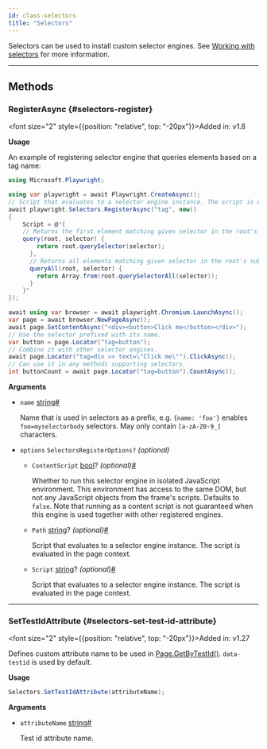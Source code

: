 ```yaml
---
id: class-selectors
title: "Selectors"
---
```



Selectors can be used to install custom selector engines. See [Working with selectors](../selectors.mdx) for more information.


---

## Methods

### RegisterAsync {#selectors-register}

<font size="2" style={{position: "relative", top: "-20px"}}>Added in: v1.8</font>


**Usage**

An example of registering selector engine that queries elements based on a tag name:

```csharp
using Microsoft.Playwright;

using var playwright = await Playwright.CreateAsync();
// Script that evaluates to a selector engine instance. The script is evaluated in the page context.
await playwright.Selectors.RegisterAsync("tag", new()
{
    Script = @"{
    // Returns the first element matching given selector in the root's subtree.
    query(root, selector) {
        return root.querySelector(selector);
      },
      // Returns all elements matching given selector in the root's subtree.
      queryAll(root, selector) {
        return Array.from(root.querySelectorAll(selector));
      }
    }"
});

await using var browser = await playwright.Chromium.LaunchAsync();
var page = await browser.NewPageAsync();
await page.SetContentAsync("<div><button>Click me</button></div>");
// Use the selector prefixed with its name.
var button = page.Locator("tag=button");
// Combine it with other selector engines.
await page.Locator("tag=div >> text=\"Click me\"").ClickAsync();
// Can use it in any methods supporting selectors.
int buttonCount = await page.Locator("tag=button").CountAsync();
```

**Arguments**
- `name` [string]<a aria-hidden="true" tabindex="-1" class="list-anchor-link" id="selectors-register-option-name"/><a href="#selectors-register-option-name" class="list-anchor">#</a>
  
  Name that is used in selectors as a prefix, e.g. `{name: 'foo'}` enables `foo=myselectorbody` selectors. May only contain `[a-zA-Z0-9_]` characters.
- `options` `SelectorsRegisterOptions?` *(optional)*
  - `ContentScript` [bool]? *(optional)*<a aria-hidden="true" tabindex="-1" class="list-anchor-link" id="selectors-register-option-content-script"/><a href="#selectors-register-option-content-script" class="list-anchor">#</a>
    
    Whether to run this selector engine in isolated JavaScript environment. This environment has access to the same DOM, but not any JavaScript objects from the frame's scripts. Defaults to `false`. Note that running as a content script is not guaranteed when this engine is used together with other registered engines.
  - `Path` [string]? *(optional)*<a aria-hidden="true" tabindex="-1" class="list-anchor-link" id="selectors-register-option-path"/><a href="#selectors-register-option-path" class="list-anchor">#</a>
    
    Script that evaluates to a selector engine instance. The script is evaluated in the page context.
  - `Script` [string]? *(optional)*<a aria-hidden="true" tabindex="-1" class="list-anchor-link" id="selectors-register-option-script"/><a href="#selectors-register-option-script" class="list-anchor">#</a>
    
    Script that evaluates to a selector engine instance. The script is evaluated in the page context.

---

### SetTestIdAttribute {#selectors-set-test-id-attribute}

<font size="2" style={{position: "relative", top: "-20px"}}>Added in: v1.27</font>


Defines custom attribute name to be used in [Page.GetByTestId()](/api/class-page.mdx#page-get-by-test-id). `data-testid` is used by default.

**Usage**

```csharp
Selectors.SetTestIdAttribute(attributeName);
```

**Arguments**
- `attributeName` [string]<a aria-hidden="true" tabindex="-1" class="list-anchor-link" id="selectors-set-test-id-attribute-option-attribute-name"/><a href="#selectors-set-test-id-attribute-option-attribute-name" class="list-anchor">#</a>
  
  Test id attribute name.


[Accessibility]: /api/class-accessibility.mdx "Accessibility"
[APIRequest]: /api/class-apirequest.mdx "APIRequest"
[APIRequestContext]: /api/class-apirequestcontext.mdx "APIRequestContext"
[APIResponse]: /api/class-apiresponse.mdx "APIResponse"
[APIResponseAssertions]: /api/class-apiresponseassertions.mdx "APIResponseAssertions"
[Browser]: /api/class-browser.mdx "Browser"
[BrowserContext]: /api/class-browsercontext.mdx "BrowserContext"
[BrowserType]: /api/class-browsertype.mdx "BrowserType"
[ConsoleMessage]: /api/class-consolemessage.mdx "ConsoleMessage"
[Dialog]: /api/class-dialog.mdx "Dialog"
[Download]: /api/class-download.mdx "Download"
[ElementHandle]: /api/class-elementhandle.mdx "ElementHandle"
[FileChooser]: /api/class-filechooser.mdx "FileChooser"
[FormData]: /api/class-formdata.mdx "FormData"
[Frame]: /api/class-frame.mdx "Frame"
[FrameLocator]: /api/class-framelocator.mdx "FrameLocator"
[JSHandle]: /api/class-jshandle.mdx "JSHandle"
[Keyboard]: /api/class-keyboard.mdx "Keyboard"
[Locator]: /api/class-locator.mdx "Locator"
[LocatorAssertions]: /api/class-locatorassertions.mdx "LocatorAssertions"
[Mouse]: /api/class-mouse.mdx "Mouse"
[Page]: /api/class-page.mdx "Page"
[PageAssertions]: /api/class-pageassertions.mdx "PageAssertions"
[Playwright]: /api/class-playwright.mdx "Playwright"
[PlaywrightAssertions]: /api/class-playwrightassertions.mdx "PlaywrightAssertions"
[Request]: /api/class-request.mdx "Request"
[Response]: /api/class-response.mdx "Response"
[Route]: /api/class-route.mdx "Route"
[Selectors]: /api/class-selectors.mdx "Selectors"
[TimeoutError]: /api/class-timeouterror.mdx "TimeoutError"
[Touchscreen]: /api/class-touchscreen.mdx "Touchscreen"
[Tracing]: /api/class-tracing.mdx "Tracing"
[Video]: /api/class-video.mdx "Video"
[WebSocket]: /api/class-websocket.mdx "WebSocket"
[WebSocketFrame]: /api/class-websocketframe.mdx "WebSocketFrame"
[Worker]: /api/class-worker.mdx "Worker"
[Element]: https://developer.mozilla.org/en-US/docs/Web/API/element "Element"
[EvaluationArgument]: /evaluating.mdx#evaluation-argument "EvaluationArgument"
[Promise]: https://developer.mozilla.org/en-US/docs/Web/JavaScript/Reference/Global_Objects/Promise "Promise"
[iterator]: https://developer.mozilla.org/en-US/docs/Web/JavaScript/Reference/Iteration_protocols "Iterator"
[origin]: https://developer.mozilla.org/en-US/docs/Glossary/Origin "Origin"
[selector]: https://developer.mozilla.org/en-US/docs/Web/CSS/CSS_Selectors "selector"
[Serializable]: https://developer.mozilla.org/en-US/docs/Web/JavaScript/Reference/Global_Objects/JSON/stringify#Description "Serializable"
[UIEvent.detail]: https://developer.mozilla.org/en-US/docs/Web/API/UIEvent/detail "UIEvent.detail"
[UnixTime]: https://en.wikipedia.org/wiki/Unix_time "Unix Time"
[xpath]: https://developer.mozilla.org/en-US/docs/Web/XPath "xpath"

[bool]: https://docs.microsoft.com/en-us/dotnet/api/system.boolean "bool"
[double]: https://docs.microsoft.com/en-us/dotnet/api/system.double "double"
[byte]: https://docs.microsoft.com/en-us/dotnet/api/system.byte "byte"
[int]: https://docs.microsoft.com/en-us/dotnet/api/system.int32 "int"
[void]: https://docs.microsoft.com/en-us/dotnet/csharp/language-reference/builtin-types/void "void"
[string]: https://docs.microsoft.com/en-us/dotnet/api/system.string "string"
[URL]: https://nodejs.org/api/url.html "URL"
[Regex]: https://docs.microsoft.com/en-us/dotnet/api/system.text.regularexpressions.regex "Regex"

[Action]: https://docs.microsoft.com/en-us/dotnet/api/system.action-1 "Action"
[Func]: https://docs.microsoft.com/en-us/dotnet/api/system.func-2 "Func"
[IEnumerable]: https://docs.microsoft.com/en-us/dotnet/api/system.collections.ienumerable "IEnumerable"
[IDictionary]: https://docs.microsoft.com/en-us/dotnet/api/system.collections.idictionary "IDictionary"
[Task]: https://docs.microsoft.com/en-us/dotnet/api/system.threading.tasks.task?view=net-5.0 "Task"
[IReadOnlyDictionary]: https://docs.microsoft.com/en-us/dotnet/api/system.collections.generic.ireadonlydictionary-2 "IReadOnlyDictionary"
[JsonElement]: https://docs.microsoft.com/en-us/dotnet/api/system.text.json.jsonelement "JsonElement"

[all available image tags]: https://mcr.microsoft.com/en-us/product/playwright/dotnet/about "all available image tags"
[Docker Hub]: https://hub.docker.com/_/microsoft-playwright-dotnet "Docker Hub"
[Dockerfile.focal]: https://github.com/microsoft/playwright-dotnet/blob/main/utils/docker/Dockerfile.focal "Dockerfile.focal"
